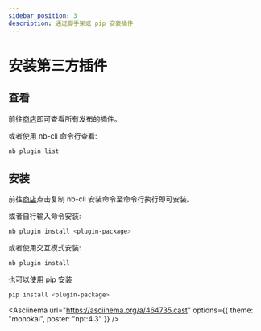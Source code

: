 ```yaml
---
sidebar_position: 3
description: 通过脚手架或 pip 安装插件
---
```



# 安装第三方插件

## 查看

前往[商店](/store)即可查看所有发布的插件。

或者使用 nb-cli 命令行查看:

```bash
nb plugin list
```

## 安装

前往[商店](/store)点击复制 nb-cli 安装命令至命令行执行即可安装。

或者自行输入命令安装:

```bash
nb plugin install <plugin-package>
```

或者使用交互模式安装:

```bash
nb plugin install
```

也可以使用 pip 安装

```bash
pip install <plugin-package>
```

<Asciinema
  url="https://asciinema.org/a/464735.cast"
  options={{ theme: "monokai", poster: "npt:4.3" }}
/>
